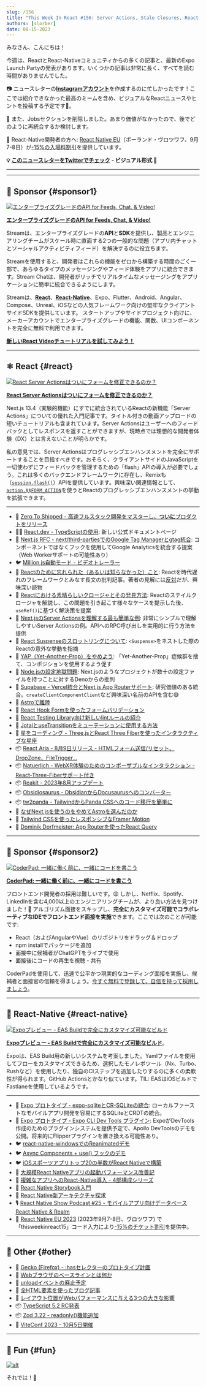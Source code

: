```yaml
---
slug: /156
title: "This Week In React #156: Server Actions, Stale Closures, React Falls Behind, Expo Builds, Suspense Throttling, React-Aria, Natuerlich, Obsidiosaurus, Expo-SQLite, Expo DevTools..."
authors: [slorber]
date: 08-15-2023
---
```


みなさん、こんにちは！

今週は、ReactとReact-Nativeコミュニティからの多くの記事と、最新のExpo Launch Partyの発表があります。いくつかの記事は非常に長く、すべてを読む時間がありませんでした。

📷 ニュースレターの[**Instagramアカウント**](https://www.instagram.com/thisweekinreact/)を作成するのに忙しかったです！ここでは紹介できなかった最高のミームを含め、ビジュアルなReactニュースやヒントを投稿する予定です🤭。

🧑 また、Jobsセクションを削除しました。あまり価値がなかったので、後でどのように再統合するか検討します。

👥 React-Native開発者の方へ: [React Native EU](https://www.react-native.eu/)（ポーランド・ヴロツワフ、9月7-8日）が[-15%の入場料割引](https://ti.to/react-native-eu/2023/discount/thisweekinreact15)を提供しています。

<!-- truncate -->

**💡 [このニュースレターをTwitterでチェック](https://slo.im/thread) - ビジュアル形式 🎨**

***


<Support />

***

## 💸 Sponsor {#sponsor1}

[![エンタープライズグレードのAPI for Feeds, Chat, & Video!](/emails/issues/153/stream.jpg)](https://getstream.io/video/voice-calling/?utm_source=thisweekinreact\&utm_medium=sponsorship\&utm_content=\&utm_campaign=thisweekinreact_July2023_video_klmh22)

[**エンタープライズグレードのAPI for Feeds, Chat, & Video!**](https://getstream.io/video/docs/react/?utm_source=thisweekinreact\&utm_medium=sponsorship\&utm_content=\&utm_campaign=thisweekinreact_July2023_video_klmh22)

Streamは、エンタープライズグレードの**API**と**SDK**を提供し、製品とエンジニアリングチームがスケール時に直面する2つの一般的な問題（アプリ内チャットとソーシャルアクティビティフィード）を解決するのに役立ちます。

Streamを使用すると、開発者はこれらの機能をゼロから構築する時間のごく一部で、あらゆるタイプのメッセージングやフィード体験をアプリに統合できます。Stream Chatは、開発者がリッチでリアルタイムなメッセージングをアプリケーションに簡単に統合できるようにします。

Streamは、[**React**](https://getstream.io/chat/sdk/react/?utm_source=thisweekinreact\&utm_medium=sponsorship\&utm_content=\&utm_campaign=thisweekinreact_July2023_video_klmh22)、[**React-Native**](https://getstream.io/chat/sdk/react-native/?utm_source=thisweekinreact\&utm_medium=sponsorship\&utm_content=\&utm_campaign=thisweekinreact_July2023_video_klmh22)、Expo、Flutter、Android、Angular、Compose、Unreal、iOSなどの人気フレームワーク向けの堅牢なクライアントサイドSDKを提供しています。
スタートアップやサイドプロジェクト向けに、メーカーアカウントでエンタープライズグレードの機能、関数、UIコンポーネントを完全に無料で利用できます。

[**新しいReact Videoチュートリアルを試してみよう！**](https://getstream.io/video/docs/react/?utm_source=thisweekinreact\&utm_medium=sponsorship\&utm_content=\&utm_campaign=thisweekinreact_July2023_video_klmh22)

***

## ⚛️ React {#react}

[![React Server Actionsはついにフォームを修正できるのか？](/emails/issues/156/serveractions.jpg)](https://www.mux.com/blog/what-are-react-server-actions)

[**React Server Actionsはついにフォームを修正できるのか？**](https://www.mux.com/blog/what-are-react-server-actions)

Next.js 13.4（実験的機能）にすでに統合されているReactの新機能「Server Actions」についての優れた入門記事です。タイトル付きの動画アップロードの短いチュートリアルも含まれています。Server Actionsはユーザーへのフィードバックとしてレスポンスを返すことができますが、現時点では理想的な開発者体験（DX）とは言えないことが明らかです。

私の意見では、Server Actionsはプログレッシブエンハンスメントを完全にサポートすることを目指すべきです。おそらく、クライアントサイドのJavaScriptを一切使わずにフィードバックを管理するための「flash」APIの導入が必要でしょう。これは多くのバックエンドフレームワークに存在し、Remixも（[`session.flash()`](https://remix.run/docs/en/main/utils/sessions#sessionflashkey-value)）APIを提供しています。興味深い関連情報として、[`action.$$FORM_ACTION`](https://twitter.com/sebastienlorber/status/1689921046856474625)を使うとReactのプログレッシブエンハンスメントの挙動を拡張できます。

***

* 💸 [Zero To Shipped - 高速フルスタック開発をマスターし、**ついに**プロダクトをリリース](https://www.zerotoshipped.com/)
* 🧑‍🎓 [React.dev - TypeScriptの使用](https://react.dev/learn/typescript): 新しい公式ドキュメントページ
* 💬 [Next.js RFC - next/third-partiesでのGoogle Tag Managerとgtag統合](https://github.com/vercel/next.js/discussions/53868): コンポーネントではなくフックを使用してGoogle Analyticsを統合する提案（Web Workerサポートの可能性あり）
* 🐦 [Million.js自動モード - ビデオトレーラー](https://twitter.com/aidenybai/status/1689773623827943424)
* 📜 [Reactのために忘れられた（あるいは知らなかった）こと](https://joshcollinsworth.com/blog/antiquated-react): Reactを時代遅れのフレームワークとみなす長文の批判記事。著者の見解には[反対](https://github.com/josh-collinsworth/joco-sveltekit/issues/35#issuecomment-1680817566)だが、興味深い読物
* 📜 [Reactにおける素晴らしいクロージャとその発見方法](https://www.developerway.com/posts/fantastic-closures): Reactのステイルクロージャを解説し、この問題を引き起こす様々なケースを提示した後、`useRef()`に基づく解決策を提案
* 📜 [Next.jsのServer Actionsを理解する最も簡単な例](https://scastiel.dev/simplest-example-server-actions-nextjs): 非常にシンプルで理解しやすいServer Actionsの例。APIへのRPC呼び出しを実用的に行う方法を提供
* 📜 [React Suspenseのスロットリングについて](https://andreigatej.dev/blog/on-react-suspense-throttling/): `<Suspense>`をネストした際のReactの意外な挙動を指摘
* 📜 [YAP（Yet-Another-Prop）をやめよう](https://kyleshevlin.com/quit-your-yapping): 「Yet-Another-Prop」症候群を捨て、コンポジションを使用するよう促す
* 📜 [Node.jsの設定地獄問題](https://deno.com/blog/node-config-hell): Next.jsのようなプロジェクトが数十の設定ファイルを持つことに対するDenoからの批判
* 📜 [Supabase - Vercel統合とNext.js App Routerサポート](https://supabase.com/blog/using-supabase-with-vercel): 研究価値のある統合。`createClientComponentClient`など興味深い名前のAPIを含む😅
* 📜 [Astroで離陸](https://remotesynthesis.com/blog/lifting-off-with-astro/)
* 📜 [React Hook Formを使ったフォームバリデーション](https://claritydev.net/blog/form-validation-react-hook-form)
* 📜 [React Testing Library向け新しいlintルールの紹介](https://blog.testdouble.com/posts/2023-07-31-a-new-rtl-lint-rule/)
* 📜 [JotaiとuseTransitionをミューテーションに使用する方法](https://blog.axlight.com/posts/how-to-use-jotai-and-use-transition-for-mutation/)
* 📜 [星をコーディング - Three.jsとReact Three Fiberを使ったインタラクティブな星座](https://supabase.com/blog/interactive-constellation-threejs-react-three-fiber)
* 📦 [React Aria - 8月9日リリース - HTMLフォーム送信/リセット、DropZone、FileTrigger...](https://react-spectrum.adobe.com/releases/2023-08-09.html)
* 📦 [Natuerlich - WebXR体験のためのコンポーザブルなインタラクション - React-Three-Fiberサポート付き](https://github.com/coconut-xr/natuerlich)
* 📦 [Reakit - 2023年8月アップデート](https://newsletter.ariakit.org/p/all-things)
* 📦 [Obsidiosaurus - ObsidianからDocusaurusへのコンバーター](https://github.com/CIMSTA/obsidiosaurus)
* 📦 [tw2panda - TailwindからPanda CSSへのコード移行を簡単に](https://github.com/astahmer/tw2panda)
* 🎥 [なぜNext.jsを使うのをやめてAstroを選んだのか](https://www.youtube.com/watch?v=BoeZqPaYw9s)
* 🎥 [Tailwind CSSを使ったレスポンシブなFramer Motion](https://www.youtube.com/watch?v=xSuxsfn13xg)
* 🎥 [Dominik Dorfmeister: App Routerを使ったReact Query](https://www.youtube.com/watch?v=R4NHXrvwZWA)

<SubscribeFormEmbed placement="middle" />

***

## 💸 Sponsor {#sponsor2}

[![CoderPad: 一緒に働く前に、一緒にコードを書こう](/emails/issues/154/coderpad.png)](https://coderpad.io/?utm_medium=3pmedia\&utm_source=ThisWeekInReact\&utm_campaign=23-Q3-3PMedia-ThisWeekInReact-ACQ-All-Global-Newsletter)

[**CoderPad: 一緒に働く前に、一緒にコードを書こう**](https://coderpad.io/?utm_medium=3pmedia\&utm_source=ThisWeekInReact\&utm_campaign=23-Q3-3PMedia-ThisWeekInReact-ACQ-All-Global-Newsletter)

フロントエンド開発者の採用は難しいです。😩 しかし、Netflix、Spotify、LinkedInを含む4,000以上のエンジニアリングチームが、より良い方法を見つけました！🤠 アルゴリズム面接をスキップし、**完全にカスタマイズ可能でコラボレーティブなIDEでフロントエンド面接を実施**できます。ここでは次のことが可能です:

* React（およびAngularやVue）のリポジトリをドラッグ＆ドロップ
* npm installでパッケージを追加
* 面接中に候補者がChatGPTをライブで使用
* 面接後にコードの再生を視聴・共有

CoderPadを使用して、迅速で公平かつ現実的なコーディング面接を実施し、候補者と面接官の信頼を得ましょう。[今すぐ無料で登録して、自信を持って採用しましょう](https://coderpad.io/?utm_medium=3pmedia\&utm_source=ThisWeekInReact\&utm_campaign=23-Q3-3PMedia-ThisWeekInReact-ACQ-All-Global-Newsletter)。

***

## 📱 React-Native {#react-native}

[![Expoプレビュー - EAS Buildで完全にカスタマイズ可能なビルド](/emails/issues/156/easbuild.jpg)](https://expo.dev/changelog/2023/08-10-custom-builds)

[**Expoプレビュー - EAS Buildで完全にカスタマイズ可能なビルド**](https://expo.dev/changelog/2023/08-10-custom-builds)。

Expoは、EAS Build用の新しいシステムを考案しました。Yamlファイルを使用してフローをカスタマイズできるため、選択したモノレポツール（Nx、Turbo、Rushなど）を使用したり、独自のCIステップを追加したりするのに多くの柔軟性が得られます。GitHub Actionsとかなり似ています。TIL: EASはiOSビルドでFastlaneを使用しているようです。

***

* 👀 [Expo プロトタイプ - expo-sqliteとCR-SQLiteの統合](https://expo.dev/changelog/2023/08-10-cr-sqlite): ローカルファーストなモバイルアプリ開発を容易にするSQLiteとCRDTの統合。
* 👀 [Expo プロトタイプ - Expo CLI Dev Tools プラグイン](https://expo.dev/changelog/2023/08-10-dev-tools-plugins): ExpoがDevTools作成のためのプラグインシステムを提供予定で、Apollo DevToolsのデモを公開。将来的にFlipperプラグインを置き換える可能性あり。
* 🐦 [react-native-windowsでのReanimatedデモ](https://twitter.com/piaskowyk/status/1689982162886430721)
* 🐦 [Async Components + use() フックのデモ](https://twitter.com/SzymonRybczak/status/1691037156712599552)
* 🐦 [iOSスポーツアプリトップ20の半数がReact Nativeで構築](https://twitter.com/Baconbrix/status/1690805340290301954)
* 📜 [大規模React Nativeアプリの起動パフォーマンス改善記](https://medium.com/engineering-udaan/reacting-to-change-tale-of-a-web-developer-improving-startup-performance-for-a-large-react-native-854f8a4850fd)
* 📜 [複雑なアプリへのReact-Native導入 - 4部構成シリーズ](https://www.nearform.com/blog/adding-react-native-to-a-complex-app-part-1-planning/)
* 📜 [React Native Storybook入門](https://dev.to/dannyhw/getting-started-with-react-native-storybook-96c)
* 📜 [React Native新アーキテクチャ探求](https://blog.devvivek.tech/exploring-react-natives-new-architecture-a-peek-into-the-new-architecture)
* 🎙️ [React Native Show Podcast #25 - モバイルアプリ向けデータベース React Native & Realm](https://www.callstack.com/podcasts/databases-for-mobile-apps-react-native-realm)
* 👥 [React Native EU 2023](https://www.react-native.eu/) (2023年9月7-8日、ヴロツワフ) で「thisweekinreact15」コード入力により[-15%のチケット割引](https://ti.to/react-native-eu/2023/discount/thisweekinreact15)を提供中。

***

## 🔀 Other {#other}

* 📣 [Gecko (Firefox) - :hasセレクターのプロトタイプ計画](https://twitter.com/intenttoship/status/1690045325539520523)
* 📜 [Webブラウザのベースラインとは何か](https://thenewstack.io/what-does-it-mean-for-web-browsers-to-have-a-baseline/)
* 📜 [unloadイベントの廃止予定](https://developer.chrome.com/blog/deprecating-unload/)
* 📜 [全HTML要素を使ったブログ記事](https://www.patrickweaver.net/blog/a-blog-post-with-every-html-element/)
* 📜 [レイアウト位置がWebパフォーマンスに与える3つの大きな影響](https://performance.shopify.com/blogs/blog/how-layout-position-impacts-three-big-web-performance-levers)
* 📦 [TypeScript 5.2 RC発表](https://devblogs.microsoft.com/typescript/announcing-typescript-5-2-rc/)
* 📦 [Zod 3.22 - readonly()機能追加](https://twitter.com/colinhacks/status/1691172205516984322)
* 👥 [ViteConf 2023 - 10月5日開催](https://viteconf.org/23/)

***

## 🤭 Fun {#fun}

[![alt](/emails/issues/156/meme.jpg)](https://twitter.com/DanStepanov/status/1689511613026775040)

それでは！👋